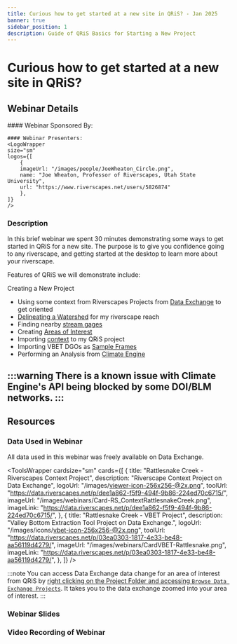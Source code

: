 ```yaml
---
title: Curious how to get started at a new site in QRiS? - Jan 2025
banner: true
sidebar_position: 1
description: Guide of QRiS Basics for Starting a New Project 
---
```

# Curious how to get started at a new site in QRiS?

## Webinar Details
<div>
  <div style={{ float: "right" }} width="200px">
    <ToolsWrapper
    cardsize="sm"
    cards={[
        {
        title: "See Webinar Event Details on RC",
        description: "January 6, 2025 Webinar - hosted by the Riverscapes Consortium",
        logoUrl: "/images/logos/blm_logo_transparent.png",
        toolUrl: "https://www.riverscapes.net/networks/events/109648",
        imageUrl: "/images/webinars/Curious.webp",
        imageLink: "https://www.riverscapes.net/networks/events/109648",
        },
    ]}
    />
  </div>
  <div style={{ float: "left" }}></div>
    #### Webinar Sponsored By:
    <LogoWrapper
        size="sm"
        logos={[
            {
                imageUrl: "/images/logos/blm_logo_transparent.png",
                name: "Bureau of Land Management",
                url: "https://www.blm.gov/programs/aquatics",
            }
        ]}
    />

    #### Webinar Presenters:
    <LogoWrapper
    size="sm"
    logos={[
        {
        imageUrl: "/images/people/JoeWheaton_Circle.png",
        name: "Joe Wheaton, Professor of Riverscapes, Utah State University",
        url: "https://www.riverscapes.net/users/5826874"
        },
    ]}
    />
 </div>


### Description

In this brief webinar we spent  30 minutes demonstrating some ways to get started in QRiS for a new site. The purpose is to give you confidence going to any riverscape, and getting started at the desktop to learn more about your riverscape.

Features of QRiS we will demonstrate include: 

Creating a New Project
- Using some context from Riverscapes Projects from [Data Exchange](https://data.riverscapes.net/) to get oriented
- [Delineating a Watershed](/software-help/context/watershed-catchments/#creating-a-watershed-catchment) for my riverscape reach
- Finding nearby [stream gages](/software-help/context/stream-gage-explorer)
- Creating [Areas of Interest](/software-help/inputs/aoi)
- Importing [context](/software-help/context) to my QRiS project
- Importing VBET DGOs as [Sample Frames](/software-help/inputs/sample-frames)
- Performing an Analysis from [Climate Engine](/software-help/context/climate-engine-explorer#downloading-climate-engine-metrics)

:::warning
There is a known issue with Climate Engine's API being blocked by some DOI/BLM networks. 
:::
------
## Resources
### Data Used in Webinar
All data used in this webinar was freely available on Data Exchange. 

 <ToolsWrapper
    cardsize="sm"
    cards={[
        {
        title: "Rattlesnake Creek - Riverscapes Context Project",
        description: "Riverscape Context Project on Data Exchange",
        logoUrl: "/images/viewer-icon-256x256-@2x.png",
        toolUrl: "https://data.riverscapes.net/p/dee1a862-f5f9-494f-9b86-224ed70c6715/",
        imageUrl: "/images/webinars/Card-RS_ContextRattlesnakeCreek.png",
        imageLink: "https://data.riverscapes.net/p/dee1a862-f5f9-494f-9b86-224ed70c6715/",
        },
                {
        title: "Rattlesnake Creek - VBET Project",
        description: "Valley Bottom Extraction Tool Project on Data Exchange.",
        logoUrl: "/images/icons/vbet-icon-256x256-@2x.png",
        toolUrl: "https://data.riverscapes.net/p/03ea0303-1817-4e33-be48-aa56119d4279/",
        imageUrl: "/images/webinars/CardVBET-Rattlesnake.png",
        imageLink: "https://data.riverscapes.net/p/03ea0303-1817-4e33-be48-aa56119d4279/",
        },
    ]}
    />
    
:::note
You can access Data Exchange data change for an area of interest from QRiS by [right clicking on the Project Folder and accessing `Browse Data Exchange Projects`](http://127.0.0.1:8006/software-help/projects/#browse-data-exchange-projects). It takes you to the data exchange zoomed into your area of interest.
:::

   
   
### Webinar Slides
<GoogleSlides
  src="https://docs.google.com/presentation/d/e/2PACX-1vTa7XkdHvorZr83yIoTPi3xBlJCNvh8bTF4AvaYfeRX6IcjYQGpdr3AviA1fLkdB_mP1NnoH6-ddka_/embed?start=false&amp;loop=true&amp;delayms=3000"
  width={800}
  height={600}
/>

### Video Recording of Webinar 

<YouTubeEmbed videoId="4-qS4uZk56w" />
